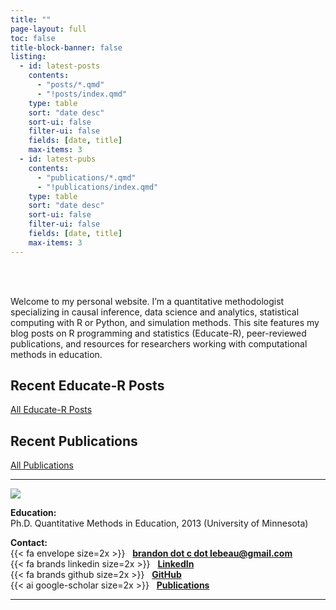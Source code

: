 ```yaml
---
title: ""
page-layout: full
toc: false
title-block-banner: false
listing:
  - id: latest-posts
    contents: 
      - "posts/*.qmd"
      - "!posts/index.qmd"
    type: table
    sort: "date desc"
    sort-ui: false
    filter-ui: false
    fields: [date, title]
    max-items: 3
  - id: latest-pubs
    contents: 
      - "publications/*.qmd"
      - "!publications/index.qmd"
    type: table
    sort: "date desc"
    sort-ui: false
    filter-ui: false
    fields: [date, title]
    max-items: 3
---
```


<br> 
<br>

::: {.content}
Welcome to my personal website. I'm a quantitative methodologist specializing in causal inference, data science and analytics, statistical computing with R or Python, and simulation methods. This site features my blog posts on R programming and statistics (Educate-R), peer-reviewed publications, and resources for researchers working with computational methods in education.
:::

::: {.grid}
:::{.g-col-6}

## Recent Educate-R Posts

:::{#latest-posts}
:::

[All Educate-R Posts](/posts/){.btn .btn-outline-primary}

:::

:::{.g-col-6}

## Recent Publications

:::{#latest-pubs}
:::

[All Publications](/publications/){.btn .btn-outline-primary}

:::
:::

---

::: {.about-me}
![](images/LeBeauAnalytics_LeBeau.Brandon-5.jpg)

**Education:**  
Ph.D. Quantitative Methods in Education, 2013 (University of Minnesota)

**Contact:**  
{{< fa envelope size=2x >}} &nbsp; **[brandon dot c dot lebeau@gmail.com](mailto:brandon.c.lebeau@gmail.com)**  
{{< fa brands linkedin size=2x >}} &nbsp; **[LinkedIn](https://www.linkedin.com/in/blebeau11/)**  
{{< fa brands github size=2x >}} &nbsp; **[GitHub](https://github.com/lebebr01)**  
{{< ai google-scholar size=2x >}} &nbsp; **[Publications](https://scholar.google.com/citations?user=QT9Nun0AAAAJ&hl=en)**
:::

---